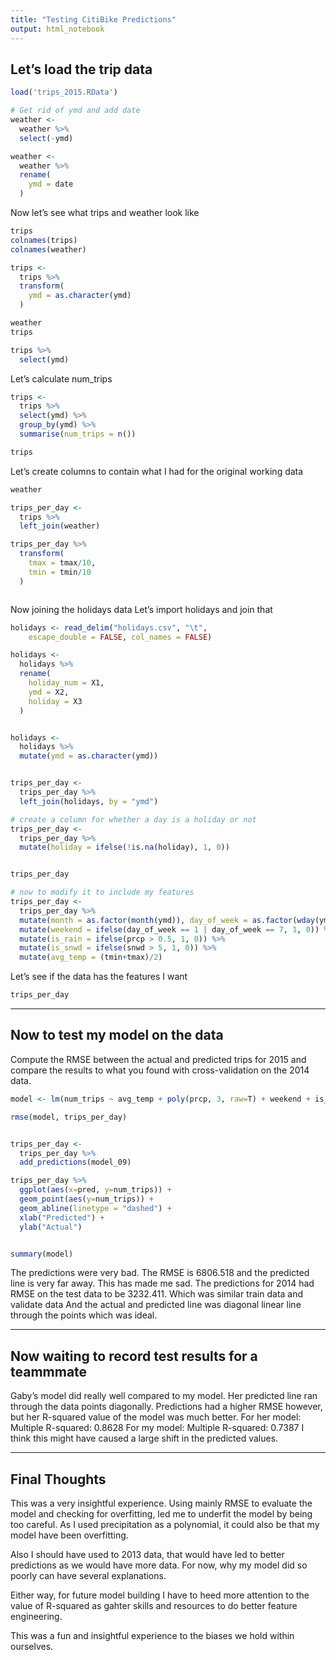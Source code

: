 ```yaml
---
title: "Testing CitiBike Predictions"
output: html_notebook
---
```


## Let's load the trip data
```r
load('trips_2015.RData')

# Get rid of ymd and add date
weather <- 
  weather %>%
  select(-ymd)

weather <- 
  weather %>% 
  rename(
    ymd = date
  ) 


```

Now let's see what trips and weather look like
```r
trips
colnames(trips)
colnames(weather)

trips <- 
  trips %>%
  transform(
    ymd = as.character(ymd)
  )

weather 
trips 

trips %>%
  select(ymd)

```
Let's calculate num_trips 
```r

trips <- 
  trips %>%
  select(ymd) %>%
  group_by(ymd) %>%
  summarise(num_trips = n())

trips


```


Let's create columns to contain what I had for the original working data 

```r
weather

trips_per_day <- 
  trips %>% 
  left_join(weather)

trips_per_day %>%
  transform(
    tmax = tmax/10, 
    tmin = tmin/10
  )



```

Now joining the holidays data
Let's import holidays and join that 
```r

holidays <- read_delim("holidays.csv", "\t", 
    escape_double = FALSE, col_names = FALSE) 

holidays <- 
  holidays %>%
  rename(
    holiday_num = X1, 
    ymd = X2, 
    holiday = X3 
  )


holidays <- 
  holidays %>%
  mutate(ymd = as.character(ymd))


trips_per_day <- 
  trips_per_day %>% 
  left_join(holidays, by = "ymd")

# create a column for whether a day is a holiday or not 
trips_per_day <-
  trips_per_day %>%
  mutate(holiday = ifelse(!is.na(holiday), 1, 0))


trips_per_day

```





```r

# now to modify it to include my features
trips_per_day <-  
  trips_per_day %>%
  mutate(month = as.factor(month(ymd)), day_of_week = as.factor(wday(ymd))) %>%
  mutate(weekend = ifelse(day_of_week == 1 | day_of_week == 7, 1, 0)) %>% 
  mutate(is_rain = ifelse(prcp > 0.5, 1, 0)) %>%
  mutate(is_snwd = ifelse(snwd > 5, 1, 0)) %>%
  mutate(avg_temp = (tmin+tmax)/2)

```


Let's see if the data has the features I want 
```r
trips_per_day

```
_________________________________________________

## Now to test my model on the data 

Compute the RMSE between the actual and predicted trips for 2015 and compare the results to what you found with cross-validation on the 2014 data.

```r
model <- lm(num_trips ~ avg_temp + poly(prcp, 3, raw=T) + weekend + is_snwd + holiday, trips_per_day)

rmse(model, trips_per_day)


trips_per_day <- 
  trips_per_day %>%
  add_predictions(model_09)  

trips_per_day %>%
  ggplot(aes(x=pred, y=num_trips)) +
  geom_point(aes(y=num_trips)) +
  geom_abline(linetype = "dashed") +
  xlab("Predicted") +
  ylab("Actual")


summary(model)
```
The predictions were very bad. 
The RMSE is 6806.518 and the predicted line is very far away. This has made me sad. 
The predictions for 2014 had RMSE on the test data to be 3232.411. Which was similar train data and validate data 
And the actual and predicted line was diagonal linear line through the points which was ideal.

_______________________________________________

## Now waiting to record test results for a teammmate

Gaby's model did really well compared to my model. Her predicted line ran through the data points diagonally. Predictions had a higher RMSE however, but her R-squared value of the model was much better. 
For her model:
Multiple R-squared:  0.8628
For my model:
Multiple R-squared:  0.7387
I think this might have caused a large shift in the predicted values.

_______________________________________________
## Final Thoughts

This was a very insightful experience. Using mainly RMSE to evaluate the model and checking for overfitting, led me to underfit the model by being too careful. As I used precipitation as a polynomial, it could also be that my model have been overfitting. 

Also I should have used to 2013 data, that would have led to better predictions as we would have more data. For now, why my model did so poorly can
have several explanations. 

Either way, for future model building I have to heed more attention to the value of R-squared as gahter skills and resources to do better feature engineering. 

This was a fun and insightful experience to the biases we hold within ourselves. 










